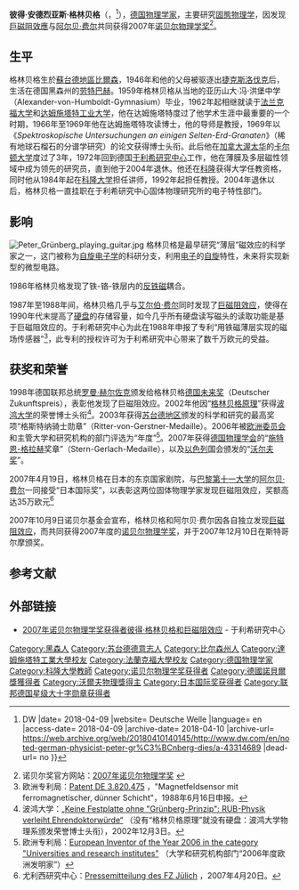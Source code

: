 {{noteTA|G1=德国地名}}
{{Infobox_Scientist
| name = 彼得·格林贝格{{Nobel icon}}<br />Peter Grünberg
| image = Peter Grünberg.jpg
| image_width = 
| caption = 
| birth_date = 1939年5月18日
| birth_place = [[波希米亚和摩拉维亚保护国|波希米亚和摩拉维亚保护国]][[比尔森|比尔森]]，今[[捷克共和国|捷克共和国]]
| death_date = {{Death date and age|2018|04|07|1939|05|18|df=y}}
| death_place = {{GER}}[[于利希|于利希]]
| residence = {{GER}}
| nationality = {{DEU}}
| field = [[物理|物理]]
| work_institution = [[卡尔顿大学|卡尔顿大学]]<br>[[于利希研究中心|于利希研究中心]]<br>[[科隆大学|科隆大学]]
| alma_mater = [[法兰克福大学|法兰克福大学]]<br>[[达姆施塔特工业大学|达姆施塔特工业大学]]
| doctoral_advisor = {{link-de|斯特凡·許夫納|Stefan Hüfner}}
| doctoral_students = 
| known_for  = [[巨磁阻效应|巨磁阻效应]]
| prizes = [[File:Nobel_prize_medal.svg|20px]] [[诺贝尔物理学奖|诺贝尔物理学奖]] (2007年) <br />
2006年/2007年[[沃尔夫物理學奖|沃尔夫物理學奖]] <br /> [[美国物理学会|美国物理学会]]新材料国际奖 <br /> IUPAP磁学奖 <br /> 2007年[[日本国际奖|日本国际奖]] <br /> 1998年[[德国未来奖|德国未来奖]] <br /> [[欧洲物理学会|欧洲物理学会]]惠普欧洲物理学奖
| religion = 
| footnotes = 
}}

'''彼得·安德烈亚斯·格林贝格'''（{{lang-de|'''Peter Andreas Grünberg'''}}，{{bd|1939年|5月18日|2018年|4月7日|catIdx=Grunberg}}<ref>{{Cite web |url= http://www.dw.com/en/noted-german-physicist-peter-gr%25C3%25BCnberg-dies/a-43314689 |title= Noted German physicist Peter Grünberg dies {{!}} DW |date= 2018-04-09 |website= Deutsche Welle |language= en |access-date= 2018-04-09 |archive-date= 2018-04-10 |archive-url= https://web.archive.org/web/20180410140145/http://www.dw.com/en/noted-german-physicist-peter-gr%C3%BCnberg-dies/a-43314689 |dead-url= no }}</ref>），[[德国|德国]][[物理学家|物理学家]]，主要研究[[固態物理学|固態物理学]]，因发现[[巨磁阻效應|巨磁阻效應]]与[[阿尔贝·费尔|阿尔贝·费尔]]共同获得2007年[[诺贝尔物理学奖|诺贝尔物理学奖]]<ref>诺贝尔奖官方网站：[http://nobelprize.org/nobel_prizes/physics/laureates/2007/ 2007年诺贝尔物理学奖] {{WebCite|url=https://www.webcitation.org/68brkfhDj?url=http://www.nobelprize.org/nobel_prizes/physics/laureates/2007/ |date=20120622112643 |dateformat=iso }}</ref>。

== 生平 ==
格林贝格生於[[蘇台德地區|蘇台德地區]][[比爾森|比爾森]]，1946年和他的父母被驱逐出[[捷克斯洛伐克|捷克斯洛伐克]]后，生活在德国黑森州的[[劳特巴赫|劳特巴赫]]。1959年格林贝格从当地的亚历山大·冯·洪堡中学（Alexander-von-Humboldt-Gymnasium）毕业，1962年起相继就读于[[法兰克福大学|法兰克福大学]]和[[达姆施塔特工业大学|达姆施塔特工业大学]]，他在达姆施塔特度过了他学术生涯中最重要的一个时期，1966年至1969年他在达姆施塔特攻读博士，他的导师是{{link-de|斯特凡·许夫纳|Stefan Hüfner}}教授，1969年以《''Spektroskopische Untersuchungen an einigen Selten-Erd-Granaten''》（稀有地球石榴石的分谱学研究）的论文获得博士头衔。此后他在[[加拿大|加拿大]][[渥太华|渥太华]]的[[卡尔顿大学|卡尔顿大学]]度过了3年，1972年回到德国[[于利希研究中心|于利希研究中心]]工作，他在薄膜及多层磁性领域中成为领先的研究员，直到他于2004年退休。他还在[[科隆|科隆]]获得大学任教资格，同时他从1984年起在[[科隆大学|科隆大学]]担任讲师，1992年起担任教授。2004年退休以后，格林贝格一直挂职在于利希研究中心固体物理研究所的电子特性部门。

== 影响 ==
[[File:Peter_Grünberg_playing_guitar.jpg|thumb]]
格林贝格是最早研究“薄层”磁效应的科学家之一，这门被称为[[自旋电子学|自旋电子学]]的科研分支，利用[[电子|电子]]的[[自旋|自旋]]特性，未来将实现新型的微型电路。

1986年格林贝格发现了铁-铬-铁层内的[[反铁磁性|反铁磁]]耦合。

1987年至1988年间，格林贝格几乎与[[艾尔伯·费尔|艾尔伯·费尔]]同时发现了[[巨磁阻效应|巨磁阻效应]]，使得在1990年代末提高了[[硬盘|硬盘]]的存储容量，如今几乎所有硬盘读写磁头的读取功能是基于巨磁阻效应的。于利希研究中心为此在1988年申报了专利“用铁磁薄层实现的磁场传感器”<ref>欧洲专利局：[http://v3.espacenet.com/textdoc?DB=EPODOC&F=0&IDX=DE3820475 Patent DE 3.820.475] {{Wayback|url=http://v3.espacenet.com/textdoc?DB=EPODOC&F=0&IDX=DE3820475 |date=20071012101728 }}，"Magnetfeldsensor mit ferromagnetischer, dünner Schicht"，1988年6月16日申报。</ref>，此专利的授权许可为于利希研究中心带来了数千万欧元的受益。

== 获奖和荣誉 ==
1998年德国联邦总统[[罗曼·赫尔佐克|罗曼·赫尔佐克]]颁发给格林贝格[[德国未来奖|德国未来奖]]（Deutscher Zukunftspreis），表彰他发现了巨磁阻效应。2002年他因“[[格林贝格原理|格林贝格原理]]”获得[[波鸿大学|波鸿大学]]的荣誉博士头衔<ref>波鸿大学：[http://www.ruhr-uni-bochum.de/pressemitteilungen-2002/msg00368.html „Keine Festplatte ohne "Grünberg-Prinzip": RUB-Physik verleiht Ehrendoktorwürde“] {{Wayback|url=http://www.ruhr-uni-bochum.de/pressemitteilungen-2002/msg00368.html |date=20030116145722 }}（没有“格林贝格原理”就没有硬盘：波鸿大学物理系颁发荣誉博士头衔），2002年12月3日。</ref>。2003年获得[[苏台德地区|苏台德地区]]颁发的科学和研究的最高奖项“格斯特纳骑士勋章”（Ritter-von-Gerstner-Medaille）。2006年被[[欧洲委员会|欧洲委员会]]和{{le|欧洲专利局|European Patent Office}}主管大学和研究机构的部门评选为“年度{{le|欧洲发明家奖|European Inventor Award}}”<ref>欧洲专利局：[https://www.epo.org/learning-events/european-inventor/finalists/2006/Gruenberg.html European Inventor of the Year 2006 in the category "Universities and research institutes"] {{Wayback|url=https://www.epo.org/learning-events/european-inventor/finalists/2006/Gruenberg.html |date=20191011001817 }}（大学和研究机构部门“2006年度欧洲发明家”）</ref>。2007年获得[[德国物理学会|德国物理学会]]的“[[施特恩－格拉赫实验|施特恩-格拉赫]]奖章”（Stern-Gerlach-Medaille），以及[[以色列|以色列]]国会颁发的“[[沃尔夫奖|沃尔夫奖]]”。

2007年4月19日，格林贝格在日本的东京国家剧院，与[[巴黎第十一大学|巴黎第十一大学]]的[[阿尔贝·费尔|阿尔贝·费尔]]一同接受“日本国际奖”，以表彰这两位固体物理学家发现巨磁阻效应，奖额高达35万欧元<ref>尤利西研究中心：[http://www.fz-juelich.de/iff/d_news_20-04-2007 Pressemitteilung des FZ Jülich] {{webarchive|url=https://web.archive.org/web/20071014031902/http://fz-juelich.de/iff/d_news_20-04-2007 |date=2007-10-14 }}，2007年4月20日。</ref>

2007年10月9日诺贝尔基金会宣布，格林贝格和阿尔贝·费尔因各自独立发现[[巨磁阻效应|巨磁阻效应]]，而共同获得2007年度的[[诺贝尔物理学奖|诺贝尔物理学奖]]，并于2007年12月10日在斯特哥尔摩颁奖。

== 参考文献 ==
{{reflist}}

== 外部链接 ==
* [https://web.archive.org/web/20071025154304/http://www.fz-juelich.de/portal/gruenberg 2007年诺贝尔物理学奖获得者彼得·格林贝格和巨磁阻效应] - 于利希研究中心

{{诺贝尔物理学奖获得者 (2001年-2025年)}}
{{沃尔夫物理奖}}
{{日本国际奖获得者}}

{{Authority control}}
{{DEFAULTSORT:Grünberg, Peter}}
[[Category:黑森人|Category:黑森人]]
[[Category:苏台德德意志人|Category:苏台德德意志人]]
[[Category:比尔森州人|Category:比尔森州人]]
[[Category:達姆施塔特工業大學校友|Category:達姆施塔特工業大學校友]]
[[Category:法蘭克福大學校友|Category:法蘭克福大學校友]]
[[Category:德国物理学家|Category:德国物理学家]]
[[Category:科隆大學教師|Category:科隆大學教師]]
[[Category:诺贝尔物理学奖获得者|Category:诺贝尔物理学奖获得者]]
[[Category:德國諾貝爾獎獲得者|Category:德國諾貝爾獎獲得者]]
[[Category:沃爾夫物理獎得主|Category:沃爾夫物理獎得主]]
[[Category:日本国际奖获得者|Category:日本国际奖获得者]]
[[Category:联邦德国星级大十字勋章获得者|Category:联邦德国星级大十字勋章获得者]]